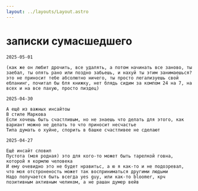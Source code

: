 ```yaml
---
layout: ../layouts/Layout.astro
---
```


# записки сумасшедшего

```
2025-05-01

(как же он любит дрочить, все удалять, а потом начинать все заново, ты заебал, ты опять рано или поздно забьешь, и нахуй ты этим занимаешься? это не приносит тебе абсолютно ничего, ты просто легализуешь свой ебланинг, почитал бы бля книжку, нет блядь сидим за компом 24 на 7, на всех и на все пахую, просто пиздец)
```

```
2025-04-30

А ещё из важных инсайтоы
В стиле Маркова
Если хочешь быть счастливым, но не знаешь что делать для этого, как вариант можно не делать то что приносит несчастье
Типа думать о хуйне, спорить в башке счастливее не сделают
```

```
2025-04-27

Ещё инсайт словил
Пустота (моя родная) это для кого-то может быть тарелкой говна, которой я кормлю человека
И ему очевидно это не будет нравитьс, а ю я как-то и не подозревал, что моя отстроненость может так восприниматься другими людьми
Надо получается быть всегда yes guy, или как-то bloomer, крч позитивным активным челиком, а не рашан думер вейв
```